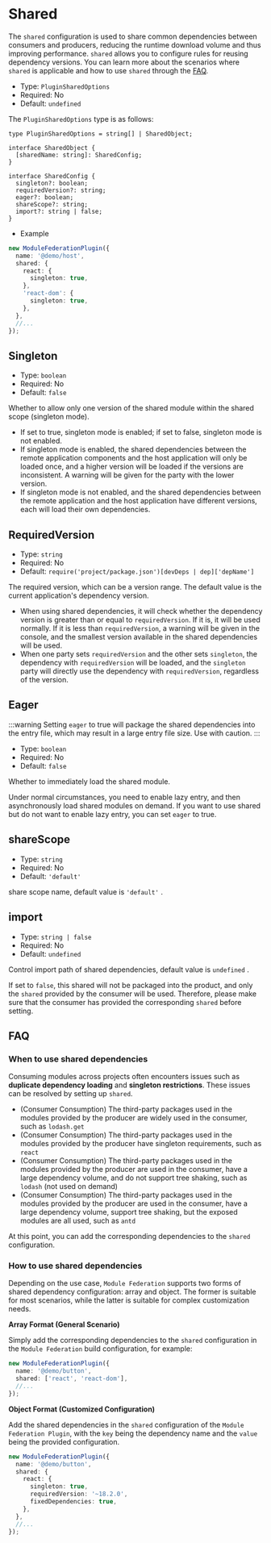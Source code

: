 # Shared

The `shared` configuration is used to share common dependencies between consumers and producers, reducing the runtime download volume and thus improving performance. `shared` allows you to configure rules for reusing dependency versions. You can learn more about the scenarios where `shared` is applicable and how to use `shared` through the [FAQ](#faq).

- Type: `PluginSharedOptions`
- Required: No
- Default: `undefined`

The `PluginSharedOptions` type is as follows:

```tsx
type PluginSharedOptions = string[] | SharedObject;

interface SharedObject {
  [sharedName: string]: SharedConfig;
}

interface SharedConfig {
  singleton?: boolean;
  requiredVersion?: string;
  eager?: boolean;
  shareScope?: string;
  import?: string | false;
}
```

- Example

```ts
new ModuleFederationPlugin({
  name: '@demo/host',
  shared: {
    react: {
      singleton: true,
    },
    'react-dom': {
      singleton: true,
    },
  },
  //...
});
```

## Singleton

- Type: `boolean`
- Required: No
- Default: `false`

Whether to allow only one version of the shared module within the shared scope (singleton mode).

- If set to true, singleton mode is enabled; if set to false, singleton mode is not enabled.
- If singleton mode is enabled, the shared dependencies between the remote application components and the host application will only be loaded once, and a higher version will be loaded if the versions are inconsistent. A warning will be given for the party with the lower version.
- If singleton mode is not enabled, and the shared dependencies between the remote application and the host application have different versions, each will load their own dependencies.

## RequiredVersion

- Type: `string`
- Required: No
- Default: `require('project/package.json')[devDeps | dep]['depName']`

The required version, which can be a version range. The default value is the current application's dependency version.

- When using shared dependencies, it will check whether the dependency version is greater than or equal to `requiredVersion`. If it is, it will be used normally. If it is less than `requiredVersion`, a warning will be given in the console, and the smallest version available in the shared dependencies will be used.
- When one party sets `requiredVersion` and the other sets `singleton`, the dependency with `requiredVersion` will be loaded, and the `singleton` party will directly use the dependency with `requiredVersion`, regardless of the version.

## Eager

:::warning
Setting `eager` to true will package the shared dependencies into the entry file, which may result in a large entry file size. Use with caution.
:::

- Type: `boolean`
- Required: No
- Default: `false`

Whether to immediately load the shared module.

Under normal circumstances, you need to enable lazy entry, and then asynchronously load shared modules on demand. If you want to use shared but do not want to enable lazy entry, you can set `eager` to true.

## shareScope

- Type: `string`
- Required: No
- Default: `'default'`

share scope name, default value is `'default'` .

## import

- Type: `string | false`
- Required: No
- Default: `undefined`

Control import path of shared dependencies, default value is `undefined` .

If set to `false`, this shared will not be packaged into the product, and only the `shared` provided by the consumer will be used. Therefore, please make sure that the consumer has provided the corresponding `shared` before setting.

## FAQ

### When to use shared dependencies

Consuming modules across projects often encounters issues such as **duplicate dependency loading** and **singleton restrictions**. These issues can be resolved by setting up `shared`.

- (Consumer Consumption) The third-party packages used in the modules provided by the producer are widely used in the consumer, such as `lodash.get`
- (Consumer Consumption) The third-party packages used in the modules provided by the producer have singleton requirements, such as `react`
- (Consumer Consumption) The third-party packages used in the modules provided by the producer are used in the consumer, have a large dependency volume, and do not support tree shaking, such as `lodash` (not used on demand)
- (Consumer Consumption) The third-party packages used in the modules provided by the producer are used in the consumer, have a large dependency volume, support tree shaking, but the exposed modules are all used, such as `antd`

At this point, you can add the corresponding dependencies to the `shared` configuration.

### How to use shared dependencies

Depending on the use case, `Module Federation` supports two forms of shared dependency configuration: array and object. The former is suitable for most scenarios, while the latter is suitable for complex customization needs.

**Array Format (General Scenario)**

Simply add the corresponding dependencies to the `shared` configuration in the `Module Federation` build configuration, for example:

```ts
new ModuleFederationPlugin({
  name: '@demo/button',
  shared: ['react', 'react-dom'],
  //...
});
```

**Object Format (Customized Configuration)**

Add the shared dependencies in the `shared` configuration of the `Module Federation Plugin`, with the `key` being the dependency name and the `value` being the provided configuration.

```ts
new ModuleFederationPlugin({
  name: '@demo/button',
  shared: {
    react: {
      singleton: true,
      requiredVersion: '~18.2.0',
      fixedDependencies: true,
    },
  },
  //...
});
```
